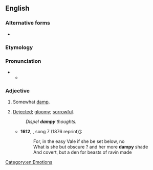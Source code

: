 ==English==

===Alternative forms===
* {{l|en|dampie}}

===Etymology===
{{suffix|en|damp|y}}

===Pronunciation===
* {{IPA|en|/ˈdæmpi/}}
** {{audio|en|LL-Q1860 (eng)-Vealhurl-dampy.wav|Audio (UK)}}

===Adjective===
{{en-adj}}

# {{lb|en|obsolete}} Somewhat [[damp]].
# {{lb|en|obsolete}} [[dejected|Dejected]]; [[gloomy]]; [[sorrowful]].
#: ''Dispel '''dampy''' thoughts.''
#* '''1612''', {{w|Michael Drayton}}, {{w|Poly-Olbion}} song 7 (1876 reprint)[https://books.google.com/books?id=fbwzAQAAMAAJ&pg=PA175]:
#*: For, in the easy Vale if she be set below, no
#*: What is she but obscure ? and her more '''dampy''' shade
#*: And covert, but a den for beasts of ravin made

[[Category:en:Emotions]]